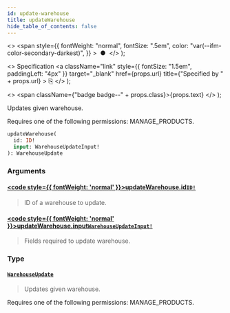 ```yaml
---
id: update-warehouse
title: updateWarehouse
hide_table_of_contents: false
---
```


  <>
    <span
      style={{
        fontWeight: "normal",
        fontSize: ".5em",
        color: "var(--ifm-color-secondary-darkest)",
      }}
    >
      &nbsp;●&nbsp;
    </span>
  </>
);

  <>
    Specification
    <a
      className="link"
      style={{ fontSize: "1.5em", paddingLeft: "4px" }}
      target="\_blank"
      href={props.url}
      title={"Specified by " + props.url}
    >
      ⎘
    </a>
  </>
);

  <>
    <span className={"badge badge--" + props.class}>{props.text}</span>
  </>
);

Updates given warehouse.

Requires one of the following permissions: MANAGE_PRODUCTS.

```graphql
updateWarehouse(
  id: ID!
  input: WarehouseUpdateInput!
): WarehouseUpdate
```

### Arguments

#### [<code style={{ fontWeight: 'normal' }}>updateWarehouse.<b>id</b></code>](#)<Bullet />[`ID!`](../../api-reference/miscellaneous/scalars/id) <Badge class="secondary" text="non-null"/> <Badge class="secondary" text="scalar"/> <Badge class="secondary" text="miscellaneous"/>

> ID of a warehouse to update.

#### [<code style={{ fontWeight: 'normal' }}>updateWarehouse.<b>input</b></code>](#)<Bullet />[`WarehouseUpdateInput!`](../../api-reference/products/inputs/warehouse-update-input) <Badge class="secondary" text="non-null"/> <Badge class="secondary" text="input"/> <Badge class="secondary" text="products"/>

> Fields required to update warehouse.

### Type

#### [`WarehouseUpdate`](../../api-reference/products/objects/warehouse-update) <Badge class="secondary" text="object"/> <Badge class="secondary" text="products"/>

> Updates given warehouse.

Requires one of the following permissions: MANAGE_PRODUCTS.

>
